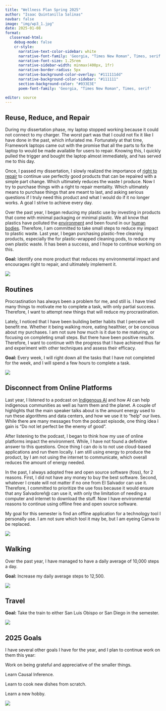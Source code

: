 ```yaml
---
title: "Wellness Plan Spring 2025"
author: "Isaac Quintanilla Salinas"
navbar: false
image: "img/wp3_1.jpg"
date: 2025-01-08
format:
  closeread-html:
    debug-mode: false
    cr-style:
      narrative-text-color-sidebar: white
      narrative-font-family: 'Georgia, "Times New Roman", Times, serif'
      narrative-font-size: 1.25rem
      narrative-sidebar-width: minmax(400px, 1fr)
      narrative-border-radius: 5px
      narrative-background-color-overlay: "#111111dd"
      narrative-background-color-sidebar: "#111111"
      section-background-color: "#033E3E"
      poem-font-family: 'Georgia, "Times New Roman", Times, serif'

editor: source
---
```


:::{.cr-section}

:::{focus-on="cr-fw"}
# Reuse, Reduce, and Repair 
:::

During my dissertation phase, my laptop stopped working because it could not connect to my charger. The worst part was that I could not fix it like I have done in the past, which infuriated me. Fortunately at that time, Framework laptops came out with the promise that all the parts to fix the laptop to would be made available for users to repair. Knowing this, I quickly pulled the trigger and bought the laptop almost immediately, and has served me to this day.

Once, I passed my dissertation, I slowly realized the importance of [right to repair](https://www.theverge.com/23910066/right-to-repair-law-newsom-california-sb-244) to continue use perfectly good products that can be repaired with a simple part change. Which ultimately reduces the waste I produce. Now I try to purchase things with a right to repair mentality. Which ultimately means to purchase things that are meant to last, and asking serious questions if I truly need this product and what I would do if it no longer works. A goal I strive to achieve every day.   

Over the past year, I began reducing my plastic use by investing in products that come with minimal packaging or minimal plastic. We all know that plastics have polluted the [environment](https://www.unep.org/news-and-stories/story/microplastics-long-legacy-left-behind-plastic-pollution) and been found in our [human bodies](https://www.sciencenews.org/article/microplastics-human-bodies-health-risks). Therefore, I am committed to take small steps to reduce my impact to plastic waste. Last year, I began purchasing plastic-free cleaning products, especially the for plastic-wrapped cleaning pods, to reduce my own plastic waste. It has been a success, and I hope to continue working on this. 


**Goal:** Identify one more product that reduces my environmental impact and encourages right to repair, and ultimately implement it. 



:::{#cr-fw}
![](img/wp1_1.jpg)
:::
:::

:::{.cr-section layout="sidebar-right"}

:::{focus-on="cr-pack"}
# Routines 
:::

Procrastination has always been a problem for me, and still is. I have tried many things to motivate me to complete a task, with only partial success. Therefore, I want to attempt new things that will reduce my procrastination.

Lately, I noticed that I have been building better habits that I perceive will benefit me. Whether it being walking more, eating healthier, or be concious about my purchases. I am not sure how much is it due to me maturing, or focusing on completing small steps. But there have been positive results. Therefore, I want to continue with the progress that I have achieved thus far and experiment with other techniques and assess their efficacy. 

**Goal:** Every week, I will right down all the tasks that I have not completed for the week, and I will spend a few hours to complete a task.

:::{#cr-pack}
![](img/wp2_1.jpg)
:::
:::

:::{.cr-section layout="sidebar-right"}

:::{focus-on="cr-foss"}
# Disconnect from Online Platforms
:::

Last year, I listened to a podcast on [Indigenous AI](https://www.allmyrelationspodcast.com/podcast/episode/7b45f1e5/indigenous-ai-revolution-or-colonizer-bullshit) and how AI can help indigenous communities as well as harm them and the planet. A couple of highlights that the main speaker talks about is the amount energy used to run these algorithms and data centers, and how we use it to "help" our lives. While there are many messages from the podcast episode, one thing idea I gain is "Do not let perfect be the enemy of good".

After listening to the podcast, I began to think how my use of online platforms impact the environment. While, I have not found a definitive answer to this questions. Once thing I can do is to not use cloud-based applications and run them locally. I am still using energy to produce the product, by I am not using the internet to communicate, which overall reduces the amount of energy needed.  

In the past, I always adopted free and open source software (foss), for 2 reasons. First, I did not have any money to buy the best software. Second, whatever I create will not matter if no one from El Salvador can use it. Therefore, I committed to prioritize the use foss because it would ensure that any Salvadoreñ@ can use it, with only the limitation of needing a computer and internet to download the stuff. Now I have environmental reasons to continue using offline free and open source software.

My goal for this semester is find an offline application for a technology tool I personally use. I am not sure which tool it may be, but I am eyeing Canva to be replaced. 

:::{#cr-foss}
![](img/wp4.png)
:::
:::

:::{.cr-section layout="sidebar-left"}

:::{focus-on="cr-walk"}
# Walking
:::

Over the past year, I have managed to have a daily average of 10,000 steps a day.

**Goal:** Increase my daily average steps to 12,500.

:::{#cr-walk}
![](img/wp5_1.jpg)
:::
:::


:::{.cr-section layout="sidebar-right"}

:::{focus-on="cr-amtrak"}
# Travel
:::

**Goal:** Take the train to either San Luis Obispo or San Diego in the semester.

:::{#cr-amtrak}
![](img/wp6_1.jpg)
:::
:::



:::{.cr-section layout="sidebar-left"}

:::{focus-on="cr-twilight"}
# 2025 Goals
:::

I have several other goals I have for the year, and I plan to continue work on them this year:

Work on being grateful and appreciative of the smaller things.

Learn Causal Inference.

Learn to cook new dishes from scratch.

Learn a new hobby.


:::{#cr-twilight}
![](img/wp3_1.jpg)
:::
:::
